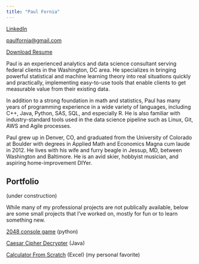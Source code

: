 ```yaml
---
title: "Paul Fornia"
---
```


[LinkedIn](https://www.linkedin.com/in/paulfornia/)

[paulfornia@gmail.com](mailto:paulfornia@gmail.com)

[Download Resume](./Resume_Fornia_2017_08_30.pdf)

Paul is an experienced analytics and data science consultant serving federal clients in the Washington, DC area. He specializes in bringing powerful statistical and machine learning theory into real situations quickly and practically, implementing easy-to-use tools that enable clients to get measurable value from their existing data.

In addition to a strong foundation in math and statistics, Paul has many years of programming experience in a wide variety of languages, including C++, Java, Python, SAS, SQL, and especially R. He is also familiar with industry-standard tools used in the data science pipeline such as Linux, Git, AWS and Agile processes.

Paul grew up in Denver, CO, and graduated from the University of Colorado at Boulder with degrees in Applied Math and Economics Magna cum laude in 2012. He lives with his wife and furry beagle in Jessup, MD, between Washington and Baltimore. He is an avid skier, hobbyist musician, and aspiring home-improvement DIYer.

## Portfolio 
(under construction)

While many of my professional projects are not publically available, below are some small projects that I've worked on, mostly for fun or to learn something new.

[2048 console game](https://github.com/pfornia/Python-Demo-2048)
(python)

[Caesar Cipher Decrypter](https://github.com/pfornia/Java_Demo_Cipher)
(Java)

[Calculator From Scratch](https://github.com/pfornia/Excel_Demo_Transistor_Calculator)
(Excel) (my personal favorite)